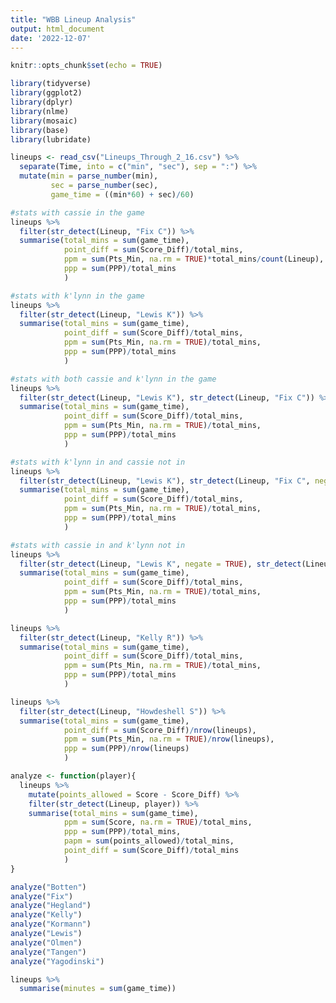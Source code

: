 ```yaml
---
title: "WBB Lineup Analysis"
output: html_document
date: '2022-12-07'
---
```


```r
knitr::opts_chunk$set(echo = TRUE)

library(tidyverse)
library(ggplot2)
library(dplyr)
library(nlme)
library(mosaic)
library(base)
library(lubridate)

lineups <- read_csv("Lineups_Through_2_16.csv") %>%
  separate(Time, into = c("min", "sec"), sep = ":") %>%
  mutate(min = parse_number(min),
         sec = parse_number(sec),
         game_time = ((min*60) + sec)/60)
```

```r
#stats with cassie in the game
lineups %>%
  filter(str_detect(Lineup, "Fix C")) %>%
  summarise(total_mins = sum(game_time),
            point_diff = sum(Score_Diff)/total_mins,
            ppm = sum(Pts_Min, na.rm = TRUE)*total_mins/count(Lineup),
            ppp = sum(PPP)/total_mins
            )

#stats with k'lynn in the game
lineups %>%
  filter(str_detect(Lineup, "Lewis K")) %>%
  summarise(total_mins = sum(game_time),
            point_diff = sum(Score_Diff)/total_mins,
            ppm = sum(Pts_Min, na.rm = TRUE)/total_mins,
            ppp = sum(PPP)/total_mins
            )

#stats with both cassie and k'lynn in the game
lineups %>%
  filter(str_detect(Lineup, "Lewis K"), str_detect(Lineup, "Fix C")) %>%
  summarise(total_mins = sum(game_time),
            point_diff = sum(Score_Diff)/total_mins,
            ppm = sum(Pts_Min, na.rm = TRUE)/total_mins,
            ppp = sum(PPP)/total_mins
            )

#stats with k'lynn in and cassie not in
lineups %>%
  filter(str_detect(Lineup, "Lewis K"), str_detect(Lineup, "Fix C", negate = TRUE)) %>%
  summarise(total_mins = sum(game_time),
            point_diff = sum(Score_Diff)/total_mins,
            ppm = sum(Pts_Min, na.rm = TRUE)/total_mins,
            ppp = sum(PPP)/total_mins
            )

#stats with cassie in and k'lynn not in
lineups %>%
  filter(str_detect(Lineup, "Lewis K", negate = TRUE), str_detect(Lineup, "Fix C")) %>%
  summarise(total_mins = sum(game_time),
            point_diff = sum(Score_Diff)/total_mins,
            ppm = sum(Pts_Min, na.rm = TRUE)/total_mins,
            ppp = sum(PPP)/total_mins
            )
```

```r
lineups %>%
  filter(str_detect(Lineup, "Kelly R")) %>%
  summarise(total_mins = sum(game_time),
            point_diff = sum(Score_Diff)/total_mins,
            ppm = sum(Pts_Min, na.rm = TRUE)/total_mins,
            ppp = sum(PPP)/total_mins
            )

lineups %>%
  filter(str_detect(Lineup, "Howdeshell S")) %>%
  summarise(total_mins = sum(game_time),
            point_diff = sum(Score_Diff)/nrow(lineups),
            ppm = sum(Pts_Min, na.rm = TRUE)/nrow(lineups),
            ppp = sum(PPP)/nrow(lineups)
            )

analyze <- function(player){
  lineups %>%
    mutate(points_allowed = Score - Score_Diff) %>%
    filter(str_detect(Lineup, player)) %>%
    summarise(total_mins = sum(game_time),
            ppm = sum(Score, na.rm = TRUE)/total_mins,
            ppp = sum(PPP)/total_mins,
            papm = sum(points_allowed)/total_mins,
            point_diff = sum(Score_Diff)/total_mins
            )
}

analyze("Botten")
analyze("Fix")
analyze("Hegland")
analyze("Kelly")
analyze("Kormann")
analyze("Lewis")
analyze("Olmen")
analyze("Tangen")
analyze("Yagodinski")
```

```r
lineups %>%
  summarise(minutes = sum(game_time))
```

